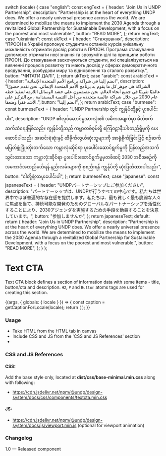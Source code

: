 
  switch (locale) {
    case "english":
      const engText = {
        header: "Join Us in UNDP Partnership",
        description:
          "Partnership is at the heart of everything UNDP does. We offer a nearly universal presence across the world. We are determined to mobilize the means to implement the 2030 Agenda through a revitalized Global Partnership for Sustainable Development, with a focus on the poorest and most vulnerable.",
        button: "READ MORE",
      };
      return engText;
    case "ukrainian":
      const ukText = {
        header: "Стажування",
        description:
          "ПРООН в Україні пропонує студентам останніх курсів унікальну можливість отримати досвід роботи в ПРООН. Програма стажування допоможе отримати нові знання та зрозуміти цілі та принципи роботи ПРООН. До стажування заохочуються студенти, які спеціалізуються на вивченні процесів розвитку та мають досвід у сферах демократичного врядування, розбудови миру та відновлення та сталого розвитку.",
        button: "ЧИТАТИ ДАЛІ",
      };
      return ukText;
    case "arabic":
      const arabicText = {
        header: "انضم إلينا في شراكة برنامج الأمم المتحدة الإنمائية",
        description:
          "الشراكة هي جوهر كل ما يقوم به برنامج الأمم المتحدة الإنمائي. نحن نقدم حضورًا عالميًا تقريبًا في جميع أنحاء العالم. نحن مصممون على حشد الوسائل اللازمة لتنفيذ خطة عام 2030 من خلال شراكة عالمية متجددة من أجل التنمية المستدامة ، مع التركيز على الأشد فقرا وضعفا.",
        button: "انضم إلينا",
      };
      return arabicText;
    case "burmese":
      const burmeseText = {
        header: "UNDP Partnership တွင် ကျွန်ုပ်တို့နှင့် ပူးပေါင်းပါ။",
        description:
          "UNDP ၏လုပ်ဆောင်မှုအားလုံး၏ အဓိကအချက်မှာ မိတ်ဖက်ဆက်ဆံရေးဖြစ်သည်။ ကျွန်ုပ်တို့သည် ကမ္ဘာတစ်ဝှမ်းရှိ စကြဝဠာနီးပါးတည်ရှိမှုကို ပေးဆောင်ပါသည်။ အဆင်းရဲဆုံးနှင့် ထိခိုက်လွယ်ဆုံးသူများကို အာရုံစိုက်ခြင်းဖြင့် စဉ်ဆက်မပြတ်ဖွံ့ဖြိုးတိုးတက်သော ကမ္ဘာလုံးဆိုင်ရာ ပူးပေါင်းဆောင်ရွက်မှုကို ပြန်လည်အသက်သွင်းထားသော ကမ္ဘာလုံးဆိုင်ရာ ပူးပေါင်းဆောင်ရွက်မှုမှတစ်ဆင့် 2030 အစီအစဉ်ကို အကောင်အထည်ဖော်ရန် နည်းလမ်းများကို စုစည်းရန် ကျွန်ုပ်တို့ ဆုံးဖြတ်ထားပါသည်။",
        button: "ငါတို့နဲ့လာပူးပေါင်းပါ",
      };
      return burmeseText;
    case "japanese":
      const japaneseText = {
        header: "UNDPパートナーシップにご参加ください",
        description:
          "パートナーシップは、UNDPが行うすべての中心です。私たちは世界中でほぼ普遍的な存在感を提供します。私たちは、最も貧しく最も脆弱な人々に焦点を当て、持続可能な開発のためのグローバルなパートナーシップを活性化することにより、2030アジェンダを実施するための手段を動員することを決意しています。",
        button: "参加しませんか",
      };
      return japaneseText;
    default:
      return {
        header: "Join Us in UNDP Partnership",
        description:
          "Partnership is at the heart of everything UNDP does. We offer a nearly universal presence across the world. We are determined to mobilize the means to implement the 2030 Agenda through a revitalized Global Partnership for Sustainable Development, with a focus on the poorest and most vulnerable.",
        button: "READ MORE",
      };
  }
};

<Meta title="Components/UI components/Text/Text cta" component={TextCta} />

# Text CTA

Text CTA block defines a section of information data with some items - title, button/cta and description. `H2`, `P` and `Button` atoms tags are used for creating this section.

<Canvas>
  <Story name="Text cta">
    {(args, { globals: { locale } }) => {
      const caption = getCaptionForLocale(locale);
      return (
        <TextCta
          headerText={caption.header}
          descriptionText={caption.description}
          label={caption.button}
        ></TextCta>
      );
    }}
  </Story>
</Canvas>

###

### Usage

- Take HTML from the HTML tab in canvas
- Include CSS and JS from the 'CSS and JS References' section
-

### CSS and JS References

#### CSS:

Add the base style only, located at **dist/css/base-minimal.min.css** along with following:

- https://cdn.jsdelivr.net/npm/@undp/design-system/docs/css/components/textcta.min.css

#### JS:

- https://cdn.jsdelivr.net/npm/@undp/design-system/docs/js/viewport.min.js (optional for viewport animation)

### Changelog

1.0 — Released component

